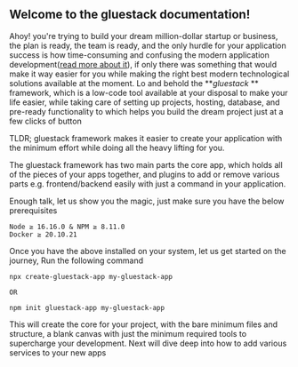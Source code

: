 ## Welcome to the gluestack documentation!

Ahoy! you're trying to build your dream million-dollar startup or business, the plan is ready, the team is ready, and the only hurdle for your application success is how time-consuming and confusing the modern application development([read more about it](https://sanket.info/writing/rant-what-the-stack)), if only there was something that would make it way easier for you while making the right best modern technological solutions available at the moment. Lo and behold the **_gluestack_ ** framework, which is a low-code tool available at your disposal to make your life easier, while taking care of setting up projects, hosting, database, and pre-ready functionality to which helps you build the dream project just at a few clicks of button

TLDR;
gluestack framework makes it easier to create your application with the minimum effort while doing all the heavy lifting for you.

The gluestack framework has two main parts the core app, which holds all of the pieces of your apps together, and plugins to add or remove various parts e.g. frontend/backend easily with just a command in your application.

Enough talk, let us show you the magic, just make sure you have the below prerequisites

```
Node ≥ 16.16.0 & NPM ≥ 8.11.0
Docker ≥ 20.10.21
```

Once you have the above installed on your system, let us get started on the journey, Run the following command

```
npx create-gluestack-app my-gluestack-app

OR

npm init gluestack-app my-gluestack-app
```

This will create the core for your project, with the bare minimum files and structure, a blank canvas with just the minimum required tools to supercharge your development. Next will dive deep into how to add various services to your new apps
